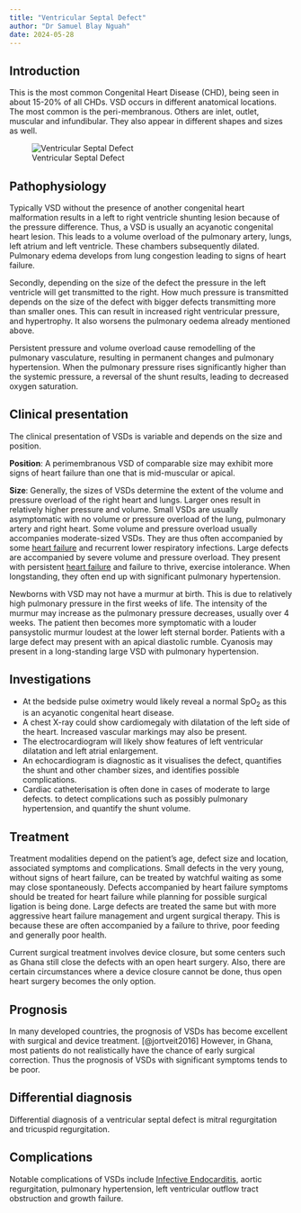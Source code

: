 ```yaml
---
title: "Ventricular Septal Defect"
author: "Dr Samuel Blay Nguah"
date: 2024-05-28
---
```


## Introduction

This is the most common Congenital Heart Disease (CHD), being seen in about 15-20% of all CHDs. VSD
occurs in different anatomical locations. The most common is the peri-membranous. Others are inlet,
outlet, muscular and infundibular. They also appear in different shapes and sizes as well.

![Ventricular Septal Defect](images/cvs-vsd.jpg){#fig-cvs-vsd fig-align="center"}

## Pathophysiology

Typically VSD without the presence of another congenital heart malformation results in a left to
right ventricle shunting lesion because of the pressure difference. Thus, a VSD is usually an
acyanotic congenital heart lesion. This leads to a volume overload of the pulmonary artery, lungs,
left atrium and left ventricle. These chambers subsequently dilated. Pulmonary edema develops from
lung congestion leading to signs of heart failure.

Secondly, depending on the size of the defect the pressure in the left ventricle will get
transmitted to the right. How much pressure is transmitted depends on the size of the defect with
bigger defects transmitting more than smaller ones. This can result in increased right ventricular
pressure, and hypertrophy. It also worsens the pulmonary oedema already mentioned above.

Persistent pressure and volume overload cause remodelling of the pulmonary vasculature, resulting in
permanent changes and pulmonary hypertension. When the pulmonary pressure rises significantly higher
than the systemic pressure, a reversal of the shunt results, leading to decreased oxygen saturation.

## Clinical presentation

The clinical presentation of VSDs is variable and depends on the size and position.

**Position**: A perimembranous VSD of comparable size may exhibit more signs of heart failure than
one that is mid-muscular or apical.

**Size**: Generally, the sizes of VSDs determine the extent of the volume and pressure overload of
the right heart and lungs. Larger ones result in relatively higher pressure and volume. Small VSDs
are usually asymptomatic with no volume or pressure overload of the lung, pulmonary artery and right
heart. Some volume and pressure overload usually accompanies moderate-sized VSDs. They are thus
often accompanied by some [heart failure](cvs-heart-failure.qmd) and recurrent lower respiratory
infections. Large defects are accompanied by severe volume and pressure overload. They present with
persistent [heart failure](cvs-heart-failure.qmd) and failure to thrive, exercise intolerance. When
longstanding, they often end up with significant pulmonary hypertension.

Newborns with VSD may not have a murmur at birth. This is due to relatively high pulmonary pressure
in the first weeks of life. The intensity of the murmur may increase as the pulmonary pressure
decreases, usually over 4 weeks. The patient then becomes more symptomatic with a louder pansystolic
murmur loudest at the lower left sternal border. Patients with a large defect may present with an
apical diastolic rumble. Cyanosis may present in a long-standing large VSD with pulmonary
hypertension.

## Investigations

-   At the bedside pulse oximetry would likely reveal a normal SpO~2~ as this is an acyanotic
    congenital heart disease.
-   A chest X-ray could show cardiomegaly with dilatation of the left side of the heart. Increased
    vascular markings may also be present.
-   The electrocardiogram will likely show features of left ventricular dilatation and left atrial
    enlargement.
-   An echocardiogram is diagnostic as it visualises the defect, quantifies the shunt and other
    chamber sizes, and identifies possible complications.
-   Cardiac catheterisation is often done in cases of moderate to large defects. to detect
    complications such as possibly pulmonary hypertension, and quantify the shunt volume.

## Treatment

Treatment modalities depend on the patient's age, defect size and location, associated symptoms and
complications. Small defects in the very young, without signs of heart failure, can be treated by
watchful waiting as some may close spontaneously. Defects accompanied by heart failure symptoms
should be treated for heart failure while planning for possible surgical ligation is being done.
Large defects are treated the same but with more aggressive heart failure management and urgent
surgical therapy. This is because these are often accompanied by a failure to thrive, poor feeding
and generally poor health.

Current surgical treatment involves device closure, but some centers such as Ghana still close the
defects with an open heart surgery. Also, there are certain circumstances where a device closure
cannot be done, thus open heart surgery becomes the only option.

## Prognosis

In many developed countries, the prognosis of VSDs has become excellent with surgical and device
treatment. [@jortveit2016] However, in Ghana, most patients do not realistically have the chance of
early surgical correction. Thus the prognosis of VSDs with significant symptoms tends to be poor.

## Differential diagnosis

Differential diagnosis of a ventricular septal defect is mitral regurgitation and tricuspid
regurgitation.

## Complications

Notable complications of VSDs include [Infective Endocarditis](cvs-inf-endo.qmd), aortic
regurgitation, pulmonary hypertension, left ventricular outflow tract obstruction and growth
failure.
